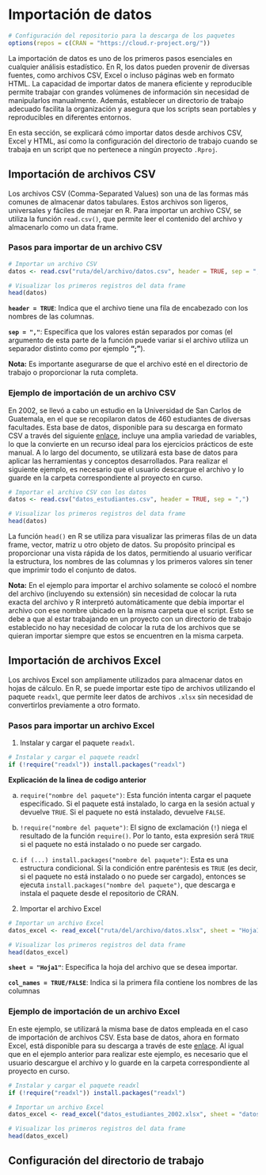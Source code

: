# Importación de datos

```r
# Configuración del repositorio para la descarga de los paquetes
options(repos = c(CRAN = "https://cloud.r-project.org/"))
```

La importación de datos es uno de los primeros pasos esenciales en cualquier análisis estadístico. En R, los datos pueden provenir de diversas fuentes, como archivos CSV, Excel o incluso páginas web en formato HTML. La capacidad de importar datos de manera eficiente y reproducible permite trabajar con grandes volúmenes de información sin necesidad de manipularlos manualmente. Además, establecer un directorio de trabajo adecuado facilita la organización y asegura que los scripts sean portables y reproducibles en diferentes entornos.

En esta sección, se explicará cómo importar datos desde archivos CSV, Excel y HTML, así como la configuración del directorio de trabajo cuando se trabaja en un script que no pertenece a ningún proyecto `.Rproj`.

## Importación de archivos CSV

Los archivos CSV (Comma-Separated Values) son una de las formas más comunes de almacenar datos tabulares. Estos archivos son ligeros, universales y fáciles de manejar en R. Para importar un archivo CSV, se utiliza la función `read.csv()`, que permite leer el contenido del archivo y almacenarlo como un data frame.

### Pasos para importar de un archivo CSV

```r
# Importar un archivo CSV
datos <- read.csv("ruta/del/archivo/datos.csv", header = TRUE, sep = ",")

# Visualizar los primeros registros del data frame
head(datos)
```

**`header = TRUE`**: Indica que el archivo tiene una fila de encabezado con los nombres de las columnas.

**`sep = ","`**: Especifica que los valores están separados por comas (el argumento de esta parte de la función puede variar si el archivo utiliza un separador distinto como por ejemplo **";"**).

**Nota:** Es importante asegurarse de que el archivo esté en el directorio de trabajo o proporcionar la ruta completa.

### Ejemplo de importación de un archivo CSV

En 2002, se llevó a cabo un estudio en la Universidad de San Carlos de Guatemala, en el que se recopilaron datos de 460 estudiantes de diversas facultades. Esta base de datos, disponible para su descarga en formato CSV a través del siguiente [enlace](https://drive.google.com/file/d/1ZUg9MUHNApvq0gHcr-KFu88ah1QI0D3O/view?usp=sharing), incluye una amplia variedad de variables, lo que la convierte en un recurso ideal para los ejercicios prácticos de este manual. A lo largo del documento, se utilizará esta base de datos para aplicar las herramientas y conceptos desarrollados. Para realizar el siguiente ejemplo, es necesario que el usuario descargue el archivo y lo guarde en la carpeta correspondiente al proyecto en curso.

```r
# Importar el archivo CSV con los datos 
datos <- read.csv("datos_estudiantes.csv", header = TRUE, sep = ",")

# Visualizar los primeros registros del data frame
head(datos)
```

La función `head()` en R se utiliza para visualizar las primeras filas de un data frame, vector, matriz u otro objeto de datos. Su propósito principal es proporcionar una vista rápida de los datos, permitiendo al usuario verificar la estructura, los nombres de las columnas y los primeros valores sin tener que imprimir todo el conjunto de datos.

**Nota:** En el ejemplo para importar el archivo solamente se colocó el nombre del archivo (incluyendo su extensión) sin necesidad de colocar la ruta exacta del archivo y R interpretó automáticamente que debía importar el archivo con ese nombre ubicado en la misma carpeta que el script. Esto se debe a que al estar trabajando en un proyecto con un directorio de trabajo establecido no hay necesidad de colocar la ruta de los archivos que se quieran importar siempre que estos se encuentren en la misma carpeta.

## Importación de archivos Excel

Los archivos Excel son ampliamente utilizados para almacenar datos en hojas de cálculo. En R, se puede importar este tipo de archivos utilizando el paquete `readxl`, que permite leer datos de archivos `.xlsx` sin necesidad de convertirlos previamente a otro formato.

### **Pasos para importar un archivo Excel**

1.  Instalar y cargar el paquete `readxl`.

```r
# Instalar y cargar el paquete readxl
if (!require("readxl")) install.packages("readxl")

```

**Explicación de la linea de codigo anterior**

a.  `require("nombre del paquete")`: Esta función intenta cargar el paquete especificado. Si el paquete está instalado, lo carga en la sesión actual y devuelve `TRUE`. Si el paquete no está instalado, devuelve `FALSE`.

b.  `!require("nombre del paquete")`: El signo de exclamación (`!`) niega el resultado de la función `require()`. Por lo tanto, esta expresión será `TRUE` si el paquete no está instalado o no puede ser cargado.

c.  `if (...) install.packages("nombre del paquete")`: Esta es una estructura condicional. Si la condición entre paréntesis es `TRUE` (es decir, si el paquete no está instalado o no puede ser cargado), entonces se ejecuta `install.packages("nombre del paquete")`, que descarga e instala el paquete desde el repositorio de CRAN.

2.  Importar el archivo Excel

```r
# Importar un archivo Excel
datos_excel <- read_excel("ruta/del/archivo/datos.xlsx", sheet = "Hoja1", col_names = TRUE/FALSE)

# Visualizar los primeros registros del data frame
head(datos_excel)
```

**`sheet = "Hoja1"`**: Especifica la hoja del archivo que se desea importar.

**`col_names = TRUE/FALSE`**: Indica si la primera fila contiene los nombres de las columnas

### Ejemplo de importación de un archivo Excel

En este ejemplo, se utilizará la misma base de datos empleada en el caso de importación de archivos CSV. Esta base de datos, ahora en formato Excel, está disponible para su descarga a través de este [enlace](https://docs.google.com/spreadsheets/d/1QKF09EHbp2H647jdDIYppKa1YEYd75VK/edit?usp=sharing&ouid=106152052819657144907&rtpof=true&sd=true){.uri}. Al igual que en el ejemplo anterior para realizar este ejemplo, es necesario que el usuario descargue el archivo y lo guarde en la carpeta correspondiente al proyecto en curso.

```r
# Instalar y cargar el paquete readxl
if (!require("readxl")) install.packages("readxl")

# Importar un archivo Excel
datos_excel <- read_excel("datos_estudiantes_2002.xlsx", sheet = "datos", col_names = TRUE)

# Visualizar los primeros registros del data frame
head(datos_excel)
```

## Configuración del directorio de trabajo

